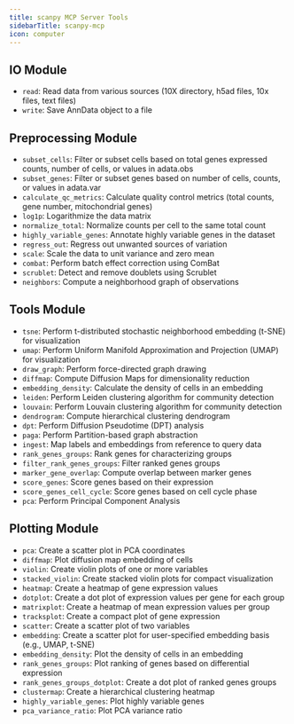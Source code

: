 ```yaml
---
title: scanpy MCP Server Tools
sidebarTitle: scanpy-mcp
icon: computer
---
```

 

## IO Module 

- `read`: Read data from various sources (10X directory, h5ad files, 10x files, text files)
- `write`: Save AnnData object to a file

## Preprocessing Module

- `subset_cells`: Filter or subset cells based on total genes expressed counts, number of cells, or values in adata.obs
- `subset_genes`: Filter or subset genes based on number of cells, counts, or values in adata.var
- `calculate_qc_metrics`: Calculate quality control metrics (total counts, gene number, mitochondrial genes)
- `log1p`: Logarithmize the data matrix
- `normalize_total`: Normalize counts per cell to the same total count
- `highly_variable_genes`: Annotate highly variable genes in the dataset
- `regress_out`: Regress out unwanted sources of variation
- `scale`: Scale the data to unit variance and zero mean
- `combat`: Perform batch effect correction using ComBat
- `scrublet`: Detect and remove doublets using Scrublet
- `neighbors`: Compute a neighborhood graph of observations

## Tools Module

- `tsne`: Perform t-distributed stochastic neighborhood embedding (t-SNE) for visualization
- `umap`: Perform Uniform Manifold Approximation and Projection (UMAP) for visualization
- `draw_graph`: Perform force-directed graph drawing
- `diffmap`: Compute Diffusion Maps for dimensionality reduction
- `embedding_density`: Calculate the density of cells in an embedding
- `leiden`: Perform Leiden clustering algorithm for community detection
- `louvain`: Perform Louvain clustering algorithm for community detection
- `dendrogram`: Compute hierarchical clustering dendrogram
- `dpt`: Perform Diffusion Pseudotime (DPT) analysis
- `paga`: Perform Partition-based graph abstraction
- `ingest`: Map labels and embeddings from reference to query data
- `rank_genes_groups`: Rank genes for characterizing groups
- `filter_rank_genes_groups`: Filter ranked genes groups
- `marker_gene_overlap`: Compute overlap between marker genes
- `score_genes`: Score genes based on their expression
- `score_genes_cell_cycle`: Score genes based on cell cycle phase
- `pca`: Perform Principal Component Analysis

## Plotting Module 

- `pca`: Create a scatter plot in PCA coordinates
- `diffmap`: Plot diffusion map embedding of cells
- `violin`: Create violin plots of one or more variables
- `stacked_violin`: Create stacked violin plots for compact visualization
- `heatmap`: Create a heatmap of gene expression values
- `dotplot`: Create a dot plot of expression values per gene for each group
- `matrixplot`: Create a heatmap of mean expression values per group
- `tracksplot`: Create a compact plot of gene expression
- `scatter`: Create a scatter plot of two variables
- `embedding`: Create a scatter plot for user-specified embedding basis (e.g., UMAP, t-SNE)
- `embedding_density`: Plot the density of cells in an embedding
- `rank_genes_groups`: Plot ranking of genes based on differential expression
- `rank_genes_groups_dotplot`: Create a dot plot of ranked genes groups
- `clustermap`: Create a hierarchical clustering heatmap
- `highly_variable_genes`: Plot highly variable genes
- `pca_variance_ratio`: Plot PCA variance ratio
